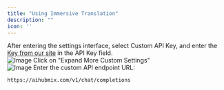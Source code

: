 ```yaml
---
title: "Using Immersive Translation"
description: ""
icon: ''
---
```


After entering the settings interface, select Custom API Key, and enter the [Key from our site](https://aihubmix.com/token) in the API Key field.  
![Image](../../public/cn/image7.png) 
Click on "Expand More Custom Settings"  
![Image](../../public/cn/image8.png) 
Enter the custom API endpoint URL:
```
https://aihubmix.com/v1/chat/completions
```  
